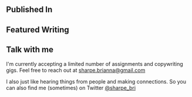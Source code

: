 
<SEO title="Alberta based freelance writer, reporter and essayist" />

## Published In

<FeaturedLogos />

## Featured Writing

<FeaturedWork />

## Talk with me

I'm currently accepting a limited number of assignments and copywriting gigs. Feel free to reach out at [sharpe.brianna@gmail.com](mailto:sharpe.brianna@gmail.com)

I also just like hearing things from people and making connections. So you can also find me (sometimes) on Twitter [@sharpe_bri](https://twitter.com/sharpe_bri)
